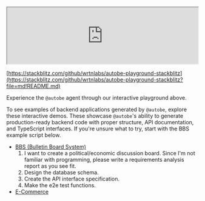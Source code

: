 <br/>
<iframe
  src="https://www.youtube.com/embed/6Pio2tp5QMU"
  title="AutoBE Demonstration (Bullet-in Board System)"
  width="100%"
  style={{ aspectRatio: "16/9" }}
  allow="accelerometer; autoplay; clipboard-write; encrypted-media; gyroscope; picture-in-picture; web-share"
  referrerPolicy="strict-origin-when-cross-origin"
  allowFullScreen
></iframe>

[https://stackblitz.com/github/wrtnlabs/autobe-playground-stackblitz](https://stackblitz.com/github/wrtnlabs/autobe-playground-stackblitz?file=md!README.md)

Experience the `@autobe` agent through our interactive playground above.

To see examples of backend applications generated by `@autobe`, explore these interactive demos. These showcase `@autobe`'s ability to generate production-ready backend code with proper structure, API documentation, and TypeScript interfaces. If you're unsure what to try, start with the BBS example script below.

- [BBS (Bulletin Board System)](https://github.dev/wrtnlabs/autobe-example-bbs)
  1. I want to create a political/economic discussion board. Since I'm not familiar with programming, please write a requirements analysis report as you see fit.
  2. Design the database schema.
  3. Create the API interface specification.
  4. Make the e2e test functions.
- [E-Commerce](https://github.dev/wrtnlabs/autobe-example-shopping)
